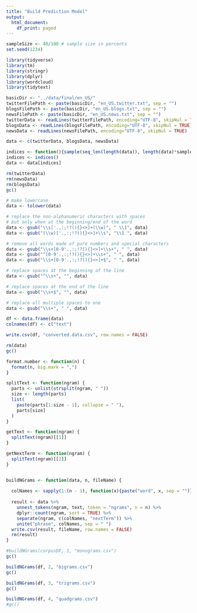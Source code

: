 ```yaml
---
title: "Build Prediction Model"
output:
  html_document:
    df_print: paged
---
```


```r
sampleSize <- 40/100 # sample size in percents
set.seed(1234)
```


```r
library(tidyverse)
library(tm)
library(stringr)
library(dplyr)
library(wordcloud)
library(tidytext)
```

```r

basicDir <- "../data/final/en_US/"
twitterFilePath <- paste(basicDir, "en_US.twitter.txt", sep = "")
blogsFilePath <- paste(basicDir, "en_US.blogs.txt", sep = "")
newsFilePath <- paste(basicDir, "en_US.news.txt", sep = "")
twitterData <- readLines(twitterFilePath, encoding="UTF-8", skipNul = TRUE)
blogsData <- readLines(blogsFilePath, encoding="UTF-8", skipNul = TRUE)
newsData <- readLines(newsFilePath, encoding="UTF-8", skipNul = TRUE)

```

```r
data <- c(twitterData, blogsData, newsData)

indices <- function(){sample(seq_len(length(data)), length(data)*sampleSize)}
indices <- indices()
data <- data[indices]

rm(twitterData)
rm(newsData)
rm(blogsData)
gc()

```

```r

# make lowercase
data <- tolower(data)

# replace the non-alphanumeric characters with spaces
# but only when at the beginning/end of the word
data <- gsub("\\s['.,:;!?(){}<>]+(\\w)", " \\1", data)
data <- gsub("(\\w)['.,:;!?(){}<>]+\\s", "\\1 ", data)

# remove all words made of pure numbers and special characters
data <- gsub("\\s+[0-9'.,:;!?(){}<>]+\\s+", " ", data)
data <- gsub("^[0-9'.,:;!?(){}<>]+\\s+", " ", data)
data <- gsub("\\s+[0-9'.,:;!?(){}<>]+$", " ", data)

# replace spaces at the beginning of the line
data <- gsub("^\\s+", "", data)

# replace spaces at the end of the line
data <- gsub("\\s+$", "", data)

# replace all multiple spaces to one
data <- gsub("\\s+", " ", data)

df <- data.frame(data)
colnames(df) <- c("text")

write.csv(df, "converted.data.csv", row.names = FALSE)

rm(data)
gc()
```

```r
format.number <- function(n) {
  format(n, big.mark = ",")
}
```


```r

splitText <- function(ngram) {
  parts <- unlist(strsplit(ngram, " "))
  size <- length(parts)
  list(
    paste(parts[1:size - 1], collapse = " "),
    parts[size]
  )
}

getText <- function(ngram) {
  splitText(ngram)[[1]]
}

getNextTerm <- function(ngram) {
  splitText(ngram)[[2]]
}


buildNGrams <- function(data, n, fileName) {
  
  colNames <- sapply(1:(n - 1), function(x){paste("word", x, sep = "")})
  
  result <- data %>%
    unnest_tokens(ngram, text, token = "ngrams", n = n) %>%
    dplyr::count(ngram, sort = TRUE) %>%
    separate(ngram, c(colNames, "nextTerm")) %>%
    unite("phrase", colNames, sep = " ")
  write.csv(result, fileName, row.names = FALSE)
  rm(result)
}
```


```r
#buildNGrams(corpusDF, 1, "monograms.csv")
gc()
```

```r
buildNGrams(df, 2, "bigrams.csv")
gc()
```

```r
buildNGrams(df, 3, "trigrams.csv")
gc()
```

```r
buildNGrams(df, 4, "quadgrams.csv")
#gc()
```


